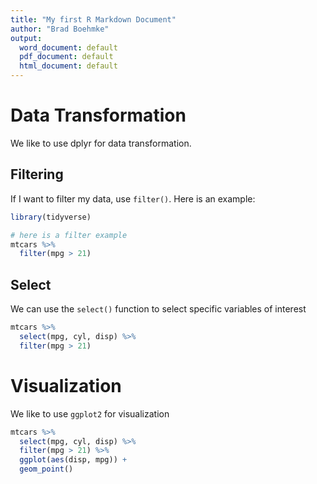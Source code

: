 ```yaml
---
title: "My first R Markdown Document"
author: "Brad Boehmke"
output:
  word_document: default
  pdf_document: default
  html_document: default
---
```


# Data Transformation

We like to use dplyr for data transformation.

## Filtering

If I want to filter my data, use `filter()`.  Here is an example:

```r
library(tidyverse)

# here is a filter example
mtcars %>%
  filter(mpg > 21)
```

## Select

We can use the `select()` function to select specific variables of interest

```r
mtcars %>%
  select(mpg, cyl, disp) %>%
  filter(mpg > 21)
```


# Visualization

We like to use `ggplot2` for visualization

```r
mtcars %>%
  select(mpg, cyl, disp) %>%
  filter(mpg > 21) %>%
  ggplot(aes(disp, mpg)) +
  geom_point()
```


